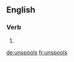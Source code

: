 ==English==

===Verb===
{{head|en|verb form}}

# {{en-third-person singular of|unspool}}

[[de:unspools]]
[[fr:unspools]]
